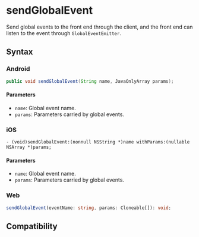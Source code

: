 # sendGlobalEvent

Send global events to the front end through the client, and the front end can listen to the event through `GlobalEventEmitter`.

## Syntax

### Android

```java
public void sendGlobalEvent(String name, JavaOnlyArray params);
```

#### Parameters

- `name`: Global event name.
- `params`: Parameters carried by global events.

### iOS

```objc
- (void)sendGlobalEvent:(nonnull NSString *)name withParams:(nullable NSArray *)params;
```

#### Parameters

- `name`: Global event name.
- `params`: Parameters carried by global events.


### Web

```ts
sendGlobalEvent(eventName: string, params: Cloneable[]): void;
```

## Compatibility


<LegacyCompatTable metadata="lynx-native-api/lynx-view/send-global-event" />